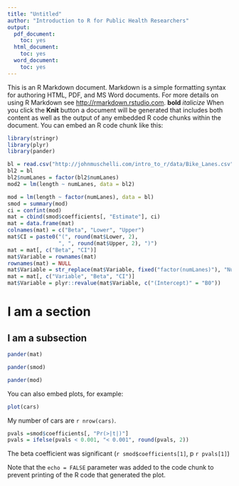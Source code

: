 ```yaml
---
title: "Untitled"
author: "Introduction to R for Public Health Researchers"
output:
  pdf_document: 
    toc: yes
  html_document:
    toc: yes
  word_document:
    toc: yes
---
```


This is an R Markdown document. Markdown is a simple formatting syntax for authoring HTML, PDF, and MS Word documents. For more details on using R Markdown see <http://rmarkdown.rstudio.com>.
**bold** 
*italicize* 
When you click the **Knit** button a document will be generated that includes both content as well as the output of any embedded R code chunks within the document. You can embed an R code chunk like this:

```r
library(stringr)
library(plyr)
library(pander)

bl = read.csv("http://johnmuschelli.com/intro_to_r/data/Bike_Lanes.csv", as.is =TRUE)
bl2 = bl
bl2$numLanes = factor(bl2$numLanes)
mod2 = lm(length ~ numLanes, data = bl2)

mod = lm(length ~ factor(numLanes), data = bl)
smod = summary(mod)
ci = confint(mod)
mat = cbind(smod$coefficients[, "Estimate"], ci)
mat = data.frame(mat)
colnames(mat) = c("Beta", "Lower", "Upper")
mat$CI = paste0("(", round(mat$Lower, 2), 
                ", ", round(mat$Upper, 2), ")")
mat = mat[, c("Beta", "CI")]
mat$Variable = rownames(mat)
rownames(mat) = NULL
mat$Variable = str_replace(mat$Variable, fixed("factor(numLanes)"), "Number of Lanes: ")
mat = mat[, c("Variable", "Beta", "CI")]
mat$Variable = plyr::revalue(mat$Variable, c("(Intercept)" = "B0"))
```

# I am a section

## I am a subsection


```r
pander(mat)
```

```r
pander(smod)
```

```r
pander(mod)
```

You can also embed plots, for example:

```r
plot(cars)
```

My number of cars are `r nrow(cars)`.

```r
pvals =smod$coefficients[, "Pr(>|t|)"]
pvals = ifelse(pvals < 0.001, "< 0.001", round(pvals, 2))
```
The beta coefficient was significant (`r smod$coefficients[1]`, p `r pvals[1]`)

Note that the `echo = FALSE` parameter was added to the code chunk to prevent printing of the R code that generated the plot.
